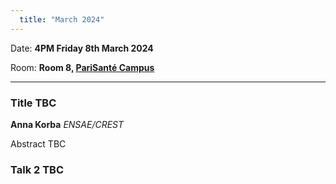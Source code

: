 ```yaml
---
  title: "March 2024"
---
```


Date: **4PM Friday 8th March 2024**

Room: **Room 8, [PariSanté Campus](https://maps.app.goo.gl/cpFoxoZgbT6HCV6x9)**

------------------------------------------------------------------------

### **Title TBC**

**Anna Korba** *ENSAE/CREST*

Abstract TBC

### **Talk 2 TBC**

